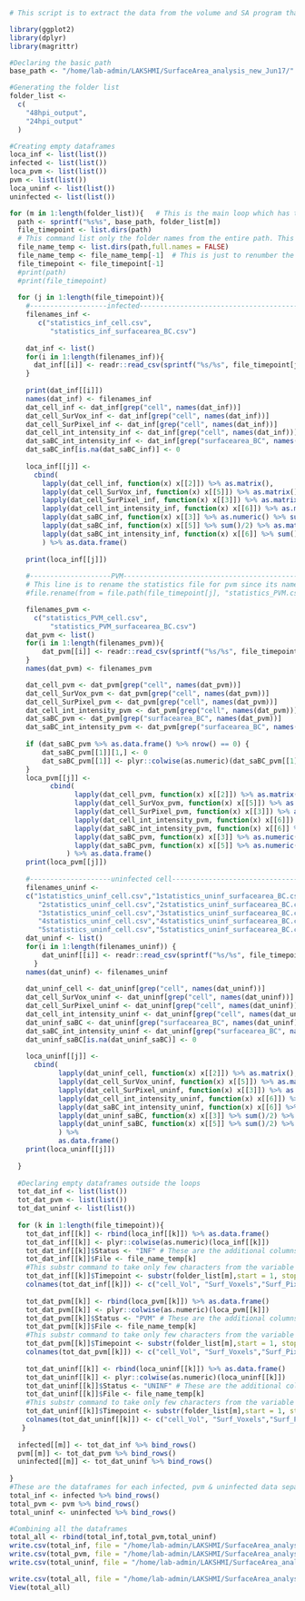 ```r
# This script is to extract the data from the volume and SA program that is being done with all the images using the macro "Modified_SA_vol_PVM_cellSep17.ijm". This script extracts information from two timepoints (48 & 24 hpi). This script has been modified slightly to take from 33hpi output bcz we have calculated only the volume related calculation in 33hpi infection. The output generated are  four csv files such as "infected_data.csv", "pvm_data.csv", "uninfected_data.csv" & "master_data.csv"
```

``` r
library(ggplot2)
library(dplyr)
library(magrittr)
```

```r
#Declaring the basic path 
base_path <- "/home/lab-admin/LAKSHMI/SurfaceArea_analysis_new_Jun17/"

#Generating the folder list
folder_list <-
  c(
    "48hpi_output",
    "24hpi_output"
  )

#Creating empty dataframes
loca_inf <- list(list())
infected <- list(list())
loca_pvm <- list(list())
pvm <- list(list())
loca_uninf <- list(list())
uninfected <- list(list())

for (m in 1:length(folder_list)){   # This is the main loop which has two timepoints folder
  path <- sprintf("%s%s", base_path, folder_list[m])
  file_timepoint <- list.dirs(path)
  # This command list only the folder names from the entire path. This is used just to get the image analysis results folder names
  file_name_temp <- list.dirs(path,full.names = FALSE) 
  file_name_temp <- file_name_temp[-1]  # This is just to renumber the array number
  file_timepoint <- file_timepoint[-1]
  #print(path)
  #print(file_timepoint)
  
  for (j in 1:length(file_timepoint)){
    #-------------------infected---------------------------------------------------------------
    filenames_inf <-
       c("statistics_inf_cell.csv",
          "statistics_inf_surfacearea_BC.csv")
    
    dat_inf <- list()
    for(i in 1:length(filenames_inf)){
      dat_inf[[i]] <- readr::read_csv(sprintf("%s/%s", file_timepoint[j], filenames_inf[[i]]))
    }
    
    print(dat_inf[[i]])
    names(dat_inf) <- filenames_inf
    dat_cell_inf <- dat_inf[grep("cell", names(dat_inf))]
    dat_cell_SurVox_inf <- dat_inf[grep("cell", names(dat_inf))]
    dat_cell_SurPixel_inf <- dat_inf[grep("cell", names(dat_inf))]
    dat_cell_int_intensity_inf <- dat_inf[grep("cell", names(dat_inf))]
    dat_saBC_int_intensity_inf <- dat_inf[grep("surfacearea_BC", names(dat_inf))]
    dat_saBC_inf[is.na(dat_saBC_inf)] <- 0
    
    loca_inf[[j]] <- 
      cbind(
        lapply(dat_cell_inf, function(x) x[[2]]) %>% as.matrix(),
        lapply(dat_cell_SurVox_inf, function(x) x[[5]]) %>% as.matrix(),
        lapply(dat_cell_SurPixel_inf, function(x) x[[3]]) %>% as.matrix(),
        lapply(dat_cell_int_intensity_inf, function(x) x[[6]]) %>% as.matrix(),
        lapply(dat_saBC_inf, function(x) x[[3]] %>% as.numeric() %>% sum()/2) %>% as.matrix(),
        lapply(dat_saBC_inf, function(x) x[[5]] %>% sum()/2) %>% as.matrix(),
        lapply(dat_saBC_int_intensity_inf, function(x) x[[6]] %>% sum()) %>% as.matrix()
        ) %>% as.data.frame()
    
    print(loca_inf[[j]])
    
    #--------------------PVM------------------------------------------------------------------
    # This line is to rename the statistics file for pvm since its named differently. The temperory renaming is done to maintain the same pattern in the entire code
    #file.rename(from = file.path(file_timepoint[j], "statistics_PVM.csv"), to = file.path(file_timepoint[j], "statistics_PVM_cell.csv"))

    filenames_pvm <-
      c("statistics_PVM_cell.csv",
          "statistics_PVM_surfacearea_BC.csv")
    dat_pvm <- list()
    for(i in 1:length(filenames_pvm)){
        dat_pvm[[i]] <- readr::read_csv(sprintf("%s/%s", file_timepoint[j], filenames_pvm[[i]]))
    }
    names(dat_pvm) <- filenames_pvm

    dat_cell_pvm <- dat_pvm[grep("cell", names(dat_pvm))]
    dat_cell_SurVox_pvm <- dat_pvm[grep("cell", names(dat_pvm))]
    dat_cell_SurPixel_pvm <- dat_pvm[grep("cell", names(dat_pvm))]
    dat_cell_int_intensity_pvm <- dat_pvm[grep("cell", names(dat_pvm))]
    dat_saBC_pvm <- dat_pvm[grep("surfacearea_BC", names(dat_pvm))]
    dat_saBC_int_intensity_pvm <- dat_pvm[grep("surfacearea_BC", names(dat_pvm))]
    
    if (dat_saBC_pvm %>% as.data.frame() %>% nrow() == 0) {
        dat_saBC_pvm[[1]][1,] <- 0 
        dat_saBC_pvm[[1]] <- plyr::colwise(as.numeric)(dat_saBC_pvm[[1]])
    }
    loca_pvm[[j]] <- 
          cbind(
                lapply(dat_cell_pvm, function(x) x[[2]]) %>% as.matrix(),
                lapply(dat_cell_SurVox_pvm, function(x) x[[5]]) %>% as.matrix(),
                lapply(dat_cell_SurPixel_pvm, function(x) x[[3]]) %>% as.matrix(),
                lapply(dat_cell_int_intensity_pvm, function(x) x[[6]]) %>% as.matrix(),
                lapply(dat_saBC_int_intensity_pvm, function(x) x[[6]] %>% as.numeric %>% sum()) %>% as.matrix(),
                lapply(dat_saBC_pvm, function(x) x[[3]] %>% as.numeric() %>% sum()/2) %>% as.matrix(), 
                lapply(dat_saBC_pvm, function(x) x[[5]] %>% as.numeric() %>% sum()/2) %>% as.matrix()
              ) %>% as.data.frame()
    print(loca_pvm[[j]])
    
    #--------------------uninfected cell------------------------------------------------------------------
    filenames_uninf <- 
    c("1statistics_uninf_cell.csv","1statistics_uninf_surfacearea_BC.csv",
       "2statistics_uninf_cell.csv","2statistics_uninf_surfacearea_BC.csv",
       "3statistics_uninf_cell.csv","3statistics_uninf_surfacearea_BC.csv",
       "4statistics_uninf_cell.csv","4statistics_uninf_surfacearea_BC.csv",
       "5statistics_uninf_cell.csv","5statistics_uninf_surfacearea_BC.csv")
    dat_uninf <- list()
    for(i in 1:length(filenames_uninf)) {
        dat_uninf[[i]] <- readr::read_csv(sprintf("%s/%s", file_timepoint[j], filenames_uninf[[i]]))
      }
    names(dat_uninf) <- filenames_uninf
    
    dat_uninf_cell <- dat_uninf[grep("cell", names(dat_uninf))]
    dat_cell_SurVox_uninf <- dat_uninf[grep("cell", names(dat_uninf))]
    dat_cell_SurPixel_uninf <- dat_uninf[grep("cell", names(dat_uninf))]
    dat_cell_int_intensity_uninf <- dat_uninf[grep("cell", names(dat_uninf))]
    dat_uninf_saBC <- dat_uninf[grep("surfacearea_BC", names(dat_uninf))]
    dat_saBC_int_intensity_uninf <- dat_uninf[grep("surfacearea_BC", names(dat_uninf))]
    dat_uninf_saBC[is.na(dat_uninf_saBC)] <- 0
    
    loca_uninf[[j]] <- 
      cbind(
            lapply(dat_uninf_cell, function(x) x[[2]]) %>% as.matrix(), 
            lapply(dat_cell_SurVox_uninf, function(x) x[[5]]) %>% as.matrix(),
            lapply(dat_cell_SurPixel_uninf, function(x) x[[3]]) %>% as.matrix(),
            lapply(dat_cell_int_intensity_uninf, function(x) x[[6]]) %>% as.matrix(),
            lapply(dat_saBC_int_intensity_uninf, function(x) x[[6]] %>% sum()) %>% as.matrix(),
            lapply(dat_uninf_saBC, function(x) x[[3]] %>% sum()/2) %>% as.matrix(), 
            lapply(dat_uninf_saBC, function(x) x[[5]] %>% sum()/2) %>% as.matrix()
            ) %>% 
            as.data.frame()
    print(loca_uninf[[j]])
    
  }
  
  #Declaring empty dataframes outside the loops
  tot_dat_inf <- list(list())
  tot_dat_pvm <- list(list())
  tot_dat_uninf <- list(list())
  
  for (k in 1:length(file_timepoint)){
    tot_dat_inf[[k]] <- rbind(loca_inf[[k]]) %>% as.data.frame()
    tot_dat_inf[[k]] <- plyr::colwise(as.numeric)(loca_inf[[k]])
    tot_dat_inf[[k]]$Status <- "INF" # These are the additional columns that we are adding in the dataframes 
    tot_dat_inf[[k]]$File <- file_name_temp[k]
    #This substr command to take only few characters from the variable (only "48hpi" from "48hpi_output")
    tot_dat_inf[[k]]$Timepoint <- substr(folder_list[m],start = 1, stop = 5) 
    colnames(tot_dat_inf[[k]]) <- c("cell_Vol", "Surf_Voxels","Surf_Pixel", "int_intensity","int_intensity_SA","saBC_SA", "saBC_SV", "Status","File Name","Timepoint")
    
    tot_dat_pvm[[k]] <- rbind(loca_pvm[[k]]) %>% as.data.frame()
    tot_dat_pvm[[k]] <- plyr::colwise(as.numeric)(loca_pvm[[k]])
    tot_dat_pvm[[k]]$Status <- "PVM" # These are the additional columns that we are adding in the dataframes
    tot_dat_pvm[[k]]$File <- file_name_temp[k]
    #This substr command to take only few characters from the variable (only "48hpi" from "48hpi_output")
    tot_dat_pvm[[k]]$Timepoint <- substr(folder_list[m],start = 1, stop = 5)
    colnames(tot_dat_pvm[[k]]) <- c("cell_Vol", "Surf_Voxels","Surf_Pixel", "int_intensity","int_intensity_SA","saBC_SA", "saBC_SV", "Status","File Name","Timepoint")
    
    tot_dat_uninf[[k]] <- rbind(loca_uninf[[k]]) %>% as.data.frame()
    tot_dat_uninf[[k]] <- plyr::colwise(as.numeric)(loca_uninf[[k]])
    tot_dat_uninf[[k]]$Status <- "UNINF" # These are the additional columns that we are adding in the dataframes
    tot_dat_uninf[[k]]$File <- file_name_temp[k]
    #This substr command to take only few characters from the variable (only "48hpi" from "48hpi_output")
    tot_dat_uninf[[k]]$Timepoint <- substr(folder_list[m],start = 1, stop = 5) 
    colnames(tot_dat_uninf[[k]]) <- c("cell_Vol", "Surf_Voxels","Surf_Pixel", "int_intensity","int_intensity_SA","saBC_SA", "saBC_SV", "Status","File Name","Timepoint")
   }
  
  infected[[m]] <- tot_dat_inf %>% bind_rows()
  pvm[[m]] <- tot_dat_pvm %>% bind_rows()
  uninfected[[m]] <- tot_dat_uninf %>% bind_rows()
  
}
#These are the dataframes for each infected, pvm & uninfected data separately
total_inf <- infected %>% bind_rows()
total_pvm <- pvm %>% bind_rows()
total_uninf <- uninfected %>% bind_rows()

#Combining all the dataframes
total_all <- rbind(total_inf,total_pvm,total_uninf)
write.csv(total_inf, file = "/home/lab-admin/LAKSHMI/SurfaceArea_analysis_new_Jun17/Analysis_SA_vol/infected_data.csv")
write.csv(total_pvm, file = "/home/lab-admin/LAKSHMI/SurfaceArea_analysis_new_Jun17/Analysis_SA_vol/pvm_data.csv")
write.csv(total_uninf, file = "/home/lab-admin/LAKSHMI/SurfaceArea_analysis_new_Jun17/Analysis_SA_vol/uninfected_data.csv")

write.csv(total_all, file = "/home/lab-admin/LAKSHMI/SurfaceArea_analysis_new_Jun17/Analysis_SA_vol/master_data.csv")
View(total_all)


```

